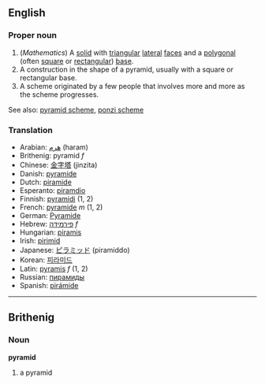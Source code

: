 {{Wikipedia}}
==English==

===Proper noun===
#(''Mathematics'') A [[solid]] with [[triangular]] [[lateral]] [[faces]] and a [[polygonal]] (often [[square]] or [[rectangular]]) [[base]].
#A construction in the shape of a pyramid, usually with a square or rectangular base.
#A scheme originated by a few people that involves more and more as the scheme progresses.

See also: [[pyramid scheme]], [[ponzi scheme]]

===Translation===
*Arabian: [[هرم]] (haram)
*Brithenig: pyramid ''f''
*Chinese: [[金字塔]] (jinzita)
*Danish: [[pyramide]]
*Dutch: [[piramide]]
*Esperanto: [[piramdio]]
*Finnish: [[pyramidi]] (1, 2)
*French: [[pyramide]] ''m'' (1, 2)
*German: [[Pyramide]]
*Hebrew: [[פירמידה]] ''f''
*Hungarian: [[piramis]]
*Irish: [[pirimid]]
*Japanese: [[ピラミッド]] (piramiddo)
*Korean: [[피라미드]]
*Latin: [[pyramis]] ''f'' (1, 2)
*Russian: [[пирамиды]]
*Spanish: [[pirámide]]
----

==Brithenig==
===Noun===
'''pyramid'''

#a pyramid